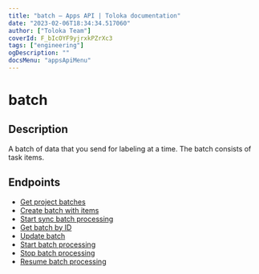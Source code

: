```yaml
---
title: "batch — Apps API | Toloka documentation"
date: "2023-02-06T18:34:34.517060"
author: ["Toloka Team"]
coverId: F_bIcOYF9yjrxkPZrXc3
tags: ["engineering"]
ogDescription: ""
docsMenu: "appsApiMenu"
---
```


# batch

## Description

A batch of data that you send for labeling at a time. The batch consists of task items.

## Endpoints

- [Get project batches](/docs/apps-api/ref/batch/app-projectsapp_project_idbatches-get)
- [Create batch with items](/docs/apps-api/ref/batch/app-projectsapp_project_idbatches-post)
- [Start sync batch processing](/docs/apps-api/ref/batch/app-projectsapp_project_idbatchessync-post)
- [Get batch by ID](/docs/apps-api/ref/batch/app-projectsapp_project_idbatchesbatch_id-get)
- [Update batch](/docs/apps-api/ref/batch/app-projectsapp_project_idbatchesbatch_id-patch)
- [Start batch processing](/docs/apps-api/ref/batch/app-projectsapp_project_idbatchesbatch_idstart-post)
- [Stop batch processing](/docs/apps-api/ref/batch/app-projectsapp_project_idbatchesbatch_idstop-post)
- [Resume batch processing](/docs/apps-api/ref/batch/app-projectsapp_project_idbatchesbatch_idresume-post)
